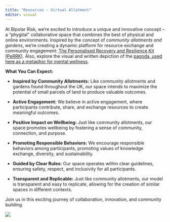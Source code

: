 ```yaml
---
title: "Resources - Virtual Allotment"
editor: visual
---
```


At Bipolar Risk, we're excited to introduce a unique and innovative concept -- a "phygital" collaborative space that combines the best of physical and online environments. Inspired by the concept of *community allotments and gardens*, we're creating a dynamic platform for resource exchange and community engagement: [The Personalised Recovery and Resilience Kit (PeRRK)](kit.html). Also, explore the visual and written depiction of the [pagoda, used here as a metaphor for mental wellness](pagoda_closeread.html).

**What You Can Expect:**

-   **Inspired by Community Allotments:** Like community allotments and gardens found throughout the UK, our space intends to maximize the potential of small parcels of land to produce valuable outcomes.

-   **Active Engagement:** We believe in active engagement, where participants contribute, share, and exchange resources to create meaningful outcomes.

-   **Positive Impact on Wellbeing:** Just like community allotments, our space promotes wellbeing by fostering a sense of community, connection, and purpose.

-   **Promoting Responsible Behaviors:** We encourage responsible behaviors among participants, promoting values of knowledge exchange, diversity, and sustainability.

-   **Guided by Clear Rules:** Our space operates within clear guidelines, ensuring safety, respect, and inclusivity for all participants.

-   **Transparent and Replicable:** Just like community allotments, our model is transparent and easy to replicate, allowing for the creation of similar spaces in different contexts.

Join us in this exciting journey of collaboration, innovation, and community building.

![](allotment.png)
